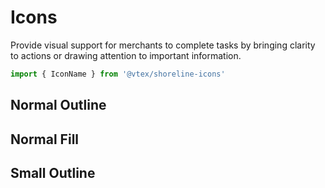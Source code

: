 # Icons

Provide visual support for merchants to complete tasks by bringing clarity to actions or drawing attention to important information.

```jsx
import { IconName } from '@vtex/shoreline-icons'
```

## Normal Outline

<IconsGrid />

## Normal Fill

<IconsGrid variant="fill" />

## Small Outline

<IconsGrid variant="small" />